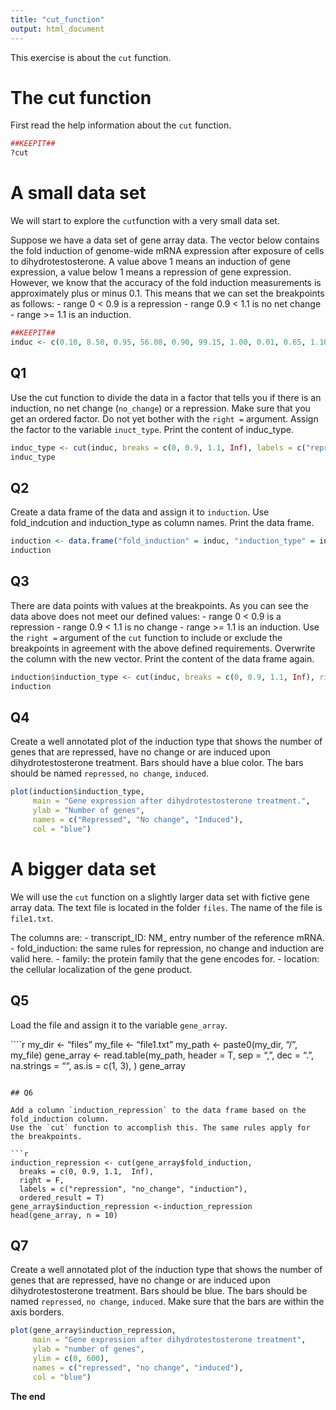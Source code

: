 ```yaml
---
title: "cut_function"
output: html_document
---
```



This exercise is about the `cut` function.

# The cut function

First read the help information about the `cut` function.

```r
##KEEPIT##
?cut
```

# A small data set

We will start to explore the `cut`function with a very small data set.

Suppose we have a data set of gene array data. The vector below contains the fold induction of genome-wide mRNA expression after exposure of cells to dihydrotestosterone. 
A value above 1 means an induction of gene expression, a value below 1 means a repression of gene expression. However, we know that the accuracy of the fold induction measurements is approximately plus or minus 0.1. This means that we can set the breakpoints as follows:
- range 0 < 0.9 is a repression
- range 0.9 < 1.1 is no net change
- range >= 1.1 is an induction.

```r
##KEEPIT##
induc <- c(0.10, 8.50, 0.95, 56.08, 0.90, 99.15, 1.00, 0.01, 0.65, 1.10, 2.34, 62.2)
```

## Q1

Use the cut function to divide the data in a factor that tells you if there is an induction, no net change (`no_change`) or a repression. Make sure that you get an ordered factor. Do not yet bother with the `right =` argument. Assign the factor to the variable `inuct_type`. Print the content of induc_type.

```r
induc_type <- cut(induc, breaks = c(0, 0.9, 1.1, Inf), labels = c("repression", "no_change", "induction"), ordered_result = T)
induc_type
```

## Q2

Create a data frame of the data and assign it to `induction`. Use fold_indcution and induction_type as column names. Print the data frame.

```r
induction <- data.frame("fold_induction" = induc, "induction_type" = induc_type)
induction
```

## Q3 

There are data points with values at the breakpoints. 
As you can see the data above does not meet our defined values:
- range 0 < 0.9 is a repression
- range 0.9 < 1.1 is no change
- range >= 1.1 is an induction.
Use the `right = ` argument of the `cut` function to include or exclude the breakpoints in agreement with the above defined requirements. Overwrite the column with the new vector. Print the content of the data frame again.


```r
induction$induction_type <- cut(induc, breaks = c(0, 0.9, 1.1, Inf), right = F, labels = c("repression", "no_change", "induction"), ordered_result = T)
induction
```

## Q4

Create a well annotated plot of the induction type that shows the number of genes that are repressed, have no change or are induced upon dihydrotestosterone treatment. Bars should have a blue color. The bars should be named `repressed`, `no change`, `induced`.

```r
plot(induction$induction_type,
     main = "Gene expression after dihydrotestosterone treatment.",
     ylab = "Number of genes",
     names = c("Repressed", "No change", "Induced"),
     col = "blue")
```



# A bigger data set 

We will use the `cut` function on a slightly larger data set with fictive gene array data. The text file is located in the folder `files`.
The name of the file is `file1.txt`.

The columns are:
- transcript_ID: NM_ entry number of the reference mRNA.
- fold_induction: the same rules for repression, no change and induction are valid here.
- family: the protein family that the gene encodes for.
- location: the cellular localization of the gene product.

## Q5

Load the file and assign it to the variable `gene_array`.

````r
my_dir <- "files"
my_file <- "file1.txt"
my_path <- paste0(my_dir, "/", my_file)
gene_array <- read.table(my_path,
header = T,
sep = ",",
dec = ".",
na.strings = "",
as.is = c(1, 3),
)
gene_array

```

## Q6

Add a column `induction_repression` to the data frame based on the fold_induction column.
Use the `cut` function to accomplish this. The same rules apply for the breakpoints.

```r
induction_repression <- cut(gene_array$fold_induction,
  breaks = c(0, 0.9, 1.1,  Inf), 
  right = F,
  labels = c("repression", "no_change", "induction"),
  ordered_result = T)
gene_array$induction_repression <-induction_repression
head(gene_array, n = 10)
```


## Q7

Create a well annotated plot of the induction type that shows the number of genes that are repressed, have no change or are induced upon dihydrotestosterone treatment. Bars should be blue. The bars should be named `repressed`, `no change`, `induced`. Make sure that the bars are within the axis borders.

```r
plot(gene_array$induction_repression,
     main = "Gene expression after dihydrotestosterone treatment",
     ylab = "number of genes",
     ylim = c(0, 600),
     names = c("repressed", "no change", "induced"),
     col = "blue")
```


**The end**